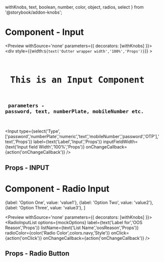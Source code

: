   withKnobs,
  text,
  boolean,
  number,
  color,
  object,
  radios,
  select
} from '@storybook/addon-knobs';

<Meta title='UI|Custom Input' />

# Component - Input

<Preview withSource='none' parameters={{ decorators: [withKnobs] }}>
  <Story name='Default'>
    <div style={{width:`${text('Outter wrapper width','100%','Props')}`}} >
      <pre>
        <h1> This is an Input Component </h1>
        <h3> parameters - password, text, numberPlate, mobileNumber etc. </h3>
      </pre>
    <Input 
      type={select('Type',['password','numberPlate','numeric','text','mobileNumber','password','OTP'],'text','Props')} 
      label={text('Label','Input','Props')} 
      inputFieldWidth={text('Input field Width','100%','Props')}
      onChangeCallback={action('onChangeCallback')}
      />
    </div>
  </Story>
</Preview>

## Props - INPUT

<Props of={Input} />

# Component - Radio Input

  {label: 'Option One', value: 'value1'},
  {label: 'Option Two', value: 'value2'},
  {label: 'Option Three', value: 'value3'},
]

<Preview withSource='none' parameters={{ decorators: [withKnobs] }}>
  <Story name='Radio Input'>
    <RadioInputList
    options={mockOptions}
    label={text('Label for','OOS Reason','Props')}
    listName={text('List Name','oosReason','Props')}
    radioColor={color('Radio Color',colors.navy,'Style')}
    onClick={action('onClick')}
    onChangeCallback={action('onChangeCallback')}
    />
  </Story>
</Preview>

## Props - Radio Button

<Props of={RadioInputList} />
